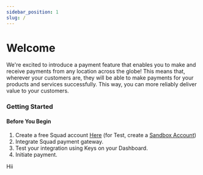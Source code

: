 ```yaml
---
sidebar_position: 1
slug: /
---
```




# Welcome

<p className="text-[#3d454e] dark:text-[#bdc2ca] text-lg">We're excited to introduce a payment feature that enables you to make and receive payments from any location across the globe! This means that, wherever your customers are, they will be able to make payments for your products and services successfully. This way, you can more reliably deliver value to your customers.</p>

### Getting Started

<Hero />

#### Before You Begin
1. Create a free Squad account [Here](https://dashboard.squadco.com/sign-up) (for Test, create a [Sandbox Account](https://sandbox.squadco.com/sign-up))
2. Integrate Squad payment gateway.
3. Test your integration using Keys on your Dashboard.
4. Initiate payment.

<div>
<p>Hii</p>
</div>
